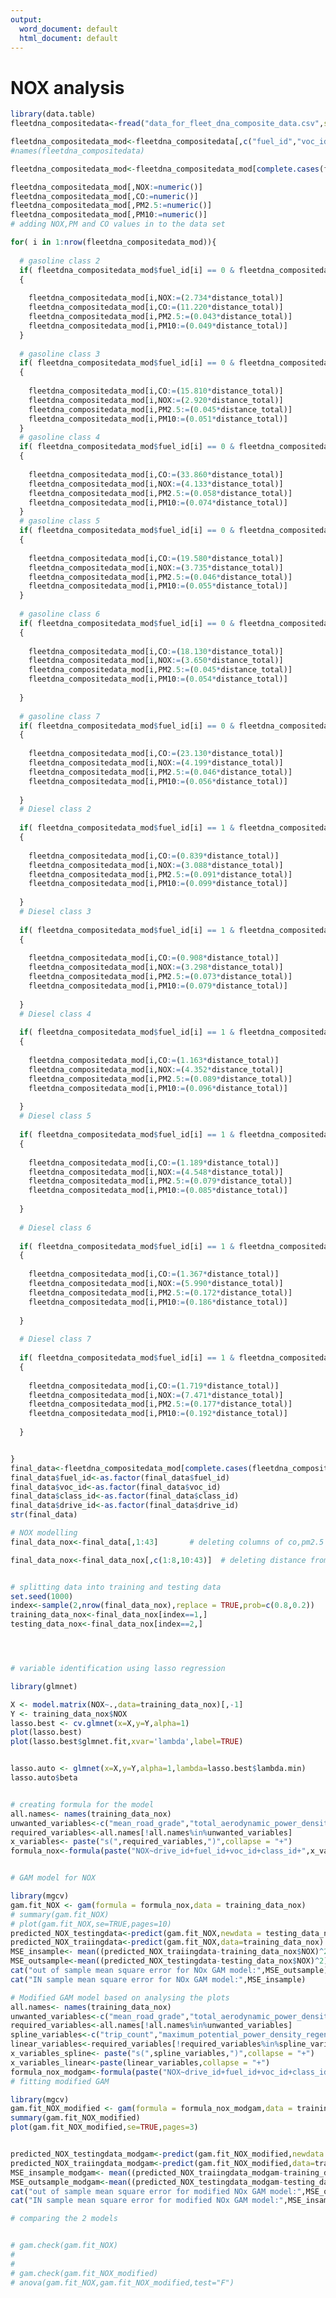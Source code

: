 ---
output:
  word_document: default
  html_document: default
---
# NOX analysis
```{r ,echo=FALSE}

library(data.table)
fleetdna_compositedata<-fread("data_for_fleet_dna_composite_data.csv",stringsAsFactors = FALSE)

fleetdna_compositedata_mod<-fleetdna_compositedata[,c("fuel_id","voc_id","class_id","drive_id","trip_count","total_average_speed","max_speed","driving_average_speed","distance_total","acceleration_events_per_mile","deceleration_events_per_mile","total_stops" ,"average_stop_duration","max_elevation","min_elevation","max_climbing_rate" ,"average_climbing_rate","max_descending_rate","average_descending_rate","max_road_grade","mean_road_grade","maximum_kinetic_power_density_demand","total_kinetic_power_density_demand","average_kinetic_power_density_demand","maximum_potential_power_density_demand","total_potential_power_density_demand","average_potential_power_density_demand" ,"total_aerodynamic_power_density_demand","aerodynamic_speed","kinetic_intensity","average_aerodynamic_power_density_demand","maximum_rolling_power_density_demand","total_rolling_power_density_demand","average_rolling_power_density_demand","characteristic_acceleration","characteristic_deceleration","maximum_kinetic_power_density_regen","total_kinetic_power_density_regen","average_kinetic_power_density_regen","maximum_potential_power_density_regen","total_potential_power_density_regen","average_potential_power_density_regen" )]
#names(fleetdna_compositedata)

fleetdna_compositedata_mod<-fleetdna_compositedata_mod[complete.cases(fleetdna_compositedata_mod),]

fleetdna_compositedata_mod[,NOX:=numeric()]
fleetdna_compositedata_mod[,CO:=numeric()]
fleetdna_compositedata_mod[,PM2.5:=numeric()]
fleetdna_compositedata_mod[,PM10:=numeric()]
# adding NOX,PM and CO values in to the data set

for( i in 1:nrow(fleetdna_compositedata_mod)){
  
  # gasoline class 2
  if( fleetdna_compositedata_mod$fuel_id[i] == 0 & fleetdna_compositedata_mod$class_id[i]==2)
  {
   
    fleetdna_compositedata_mod[i,NOX:=(2.734*distance_total)]
    fleetdna_compositedata_mod[i,CO:=(11.220*distance_total)]
    fleetdna_compositedata_mod[i,PM2.5:=(0.043*distance_total)]
    fleetdna_compositedata_mod[i,PM10:=(0.049*distance_total)]
  }
  
  # gasoline class 3
  if( fleetdna_compositedata_mod$fuel_id[i] == 0 & fleetdna_compositedata_mod$class_id[i]==3)
  {
    
    fleetdna_compositedata_mod[i,CO:=(15.810*distance_total)]
    fleetdna_compositedata_mod[i,NOX:=(2.920*distance_total)]
    fleetdna_compositedata_mod[i,PM2.5:=(0.045*distance_total)]
    fleetdna_compositedata_mod[i,PM10:=(0.051*distance_total)]
  }
  # gasoline class 4
  if( fleetdna_compositedata_mod$fuel_id[i] == 0 & fleetdna_compositedata_mod$class_id[i]==4)
  {
    
    fleetdna_compositedata_mod[i,CO:=(33.860*distance_total)]
    fleetdna_compositedata_mod[i,NOX:=(4.133*distance_total)]
    fleetdna_compositedata_mod[i,PM2.5:=(0.058*distance_total)]
    fleetdna_compositedata_mod[i,PM10:=(0.074*distance_total)]
  }
  # gasoline class 5
  if( fleetdna_compositedata_mod$fuel_id[i] == 0 & fleetdna_compositedata_mod$class_id[i]==5)
  {
    
    fleetdna_compositedata_mod[i,CO:=(19.580*distance_total)]
    fleetdna_compositedata_mod[i,NOX:=(3.735*distance_total)]
    fleetdna_compositedata_mod[i,PM2.5:=(0.046*distance_total)]
    fleetdna_compositedata_mod[i,PM10:=(0.055*distance_total)]
  }
  
  # gasoline class 6
  if( fleetdna_compositedata_mod$fuel_id[i] == 0 & fleetdna_compositedata_mod$class_id[i]==6)
  {
    
    fleetdna_compositedata_mod[i,CO:=(18.130*distance_total)]
    fleetdna_compositedata_mod[i,NOX:=(3.650*distance_total)]
    fleetdna_compositedata_mod[i,PM2.5:=(0.045*distance_total)]
    fleetdna_compositedata_mod[i,PM10:=(0.054*distance_total)]
    
  }
  
  # gasoline class 7
  if( fleetdna_compositedata_mod$fuel_id[i] == 0 & fleetdna_compositedata_mod$class_id[i]==7)
  {
    
    fleetdna_compositedata_mod[i,CO:=(23.130*distance_total)]
    fleetdna_compositedata_mod[i,NOX:=(4.199*distance_total)]
    fleetdna_compositedata_mod[i,PM2.5:=(0.046*distance_total)]
    fleetdna_compositedata_mod[i,PM10:=(0.056*distance_total)]
    
  }
  # Diesel class 2
  
  if( fleetdna_compositedata_mod$fuel_id[i] == 1 & fleetdna_compositedata_mod$class_id[i]==2)
  {
    
    fleetdna_compositedata_mod[i,CO:=(0.839*distance_total)]
    fleetdna_compositedata_mod[i,NOX:=(3.088*distance_total)]
    fleetdna_compositedata_mod[i,PM2.5:=(0.091*distance_total)]
    fleetdna_compositedata_mod[i,PM10:=(0.099*distance_total)]
    
  }
  # Diesel class 3
  
  if( fleetdna_compositedata_mod$fuel_id[i] == 1 & fleetdna_compositedata_mod$class_id[i]==3)
  {
    
    fleetdna_compositedata_mod[i,CO:=(0.908*distance_total)]
    fleetdna_compositedata_mod[i,NOX:=(3.298*distance_total)]
    fleetdna_compositedata_mod[i,PM2.5:=(0.073*distance_total)]
    fleetdna_compositedata_mod[i,PM10:=(0.079*distance_total)]
    
  }
  # Diesel class 4
  
  if( fleetdna_compositedata_mod$fuel_id[i] == 1 & fleetdna_compositedata_mod$class_id[i]==4)
  {
    
    fleetdna_compositedata_mod[i,CO:=(1.163*distance_total)]
    fleetdna_compositedata_mod[i,NOX:=(4.352*distance_total)]
    fleetdna_compositedata_mod[i,PM2.5:=(0.089*distance_total)]
    fleetdna_compositedata_mod[i,PM10:=(0.096*distance_total)]
    
  }
  # Diesel class 5
  
  if( fleetdna_compositedata_mod$fuel_id[i] == 1 & fleetdna_compositedata_mod$class_id[i]==5)
  {
    
    fleetdna_compositedata_mod[i,CO:=(1.189*distance_total)]
    fleetdna_compositedata_mod[i,NOX:=(4.548*distance_total)]
    fleetdna_compositedata_mod[i,PM2.5:=(0.079*distance_total)]
    fleetdna_compositedata_mod[i,PM10:=(0.085*distance_total)]
    
  }
  
  # Diesel class 6
  
  if( fleetdna_compositedata_mod$fuel_id[i] == 1 & fleetdna_compositedata_mod$class_id[i]==6)
  {
    
    fleetdna_compositedata_mod[i,CO:=(1.367*distance_total)]
    fleetdna_compositedata_mod[i,NOX:=(5.990*distance_total)]
    fleetdna_compositedata_mod[i,PM2.5:=(0.172*distance_total)]
    fleetdna_compositedata_mod[i,PM10:=(0.186*distance_total)]
    
  }
  
  # Diesel class 7
  
  if( fleetdna_compositedata_mod$fuel_id[i] == 1 & fleetdna_compositedata_mod$class_id[i]==7)
  {
    
    fleetdna_compositedata_mod[i,CO:=(1.719*distance_total)]
    fleetdna_compositedata_mod[i,NOX:=(7.471*distance_total)]
    fleetdna_compositedata_mod[i,PM2.5:=(0.177*distance_total)]
    fleetdna_compositedata_mod[i,PM10:=(0.192*distance_total)]
    
  }


}
final_data<-fleetdna_compositedata_mod[complete.cases(fleetdna_compositedata_mod),]
final_data$fuel_id<-as.factor(final_data$fuel_id)
final_data$voc_id<-as.factor(final_data$voc_id)
final_data$class_id<-as.factor(final_data$class_id)
final_data$drive_id<-as.factor(final_data$drive_id)
str(final_data)

# NOX modelling
final_data_nox<-final_data[,1:43]       # deleting columns of co,pm2.5 and pm 10

final_data_nox<-final_data_nox[,c(1:8,10:43)]  # deleting distance from the data base


# splitting data into training and testing data
set.seed(1000) 
index<-sample(2,nrow(final_data_nox),replace = TRUE,prob=c(0.8,0.2))
training_data_nox<-final_data_nox[index==1,]
testing_data_nox<-final_data_nox[index==2,]




# variable identification using lasso regression

library(glmnet)

X <- model.matrix(NOX~.,data=training_data_nox)[,-1]
Y <- training_data_nox$NOX
lasso.best <- cv.glmnet(x=X,y=Y,alpha=1)
plot(lasso.best)
plot(lasso.best$glmnet.fit,xvar='lambda',label=TRUE)


lasso.auto <- glmnet(x=X,y=Y,alpha=1,lambda=lasso.best$lambda.min)
lasso.auto$beta


# creating formula for the model
all.names<- names(training_data_nox)
unwanted_variables<-c("mean_road_grade","total_aerodynamic_power_density_demand","characteristic_acceleration","average_kinetic_power_density_regen","average_potential_power_density_regen","fuel_id","drive_id","voc_id","class_id","NOX","max_speed","driving_average_speed","deceleration_events_per_mile","maximum_kinetic_power_density_demand","average_aerodynamic_power_density_demand","maximum_rolling_power_density_demand","average_rolling_power_density_demand")
required_variables<-all.names[!all.names%in%unwanted_variables]
x_variables<- paste("s(",required_variables,")",collapse = "+")
formula_nox<-formula(paste("NOX~drive_id+fuel_id+voc_id+class_id+",x_variables))


# GAM model for NOX

library(mgcv) 
gam.fit_NOX <- gam(formula = formula_nox,data = training_data_nox) 
# summary(gam.fit_NOX)
# plot(gam.fit_NOX,se=TRUE,pages=10)
predicted_NOX_testingdata<-predict(gam.fit_NOX,newdata = testing_data_nox)
predicted_NOX_traiingdata<-predict(gam.fit_NOX,data=training_data_nox)
MSE_insample<- mean((predicted_NOX_traiingdata-training_data_nox$NOX)^2)
MSE_outsample<-mean((predicted_NOX_testingdata-testing_data_nox$NOX)^2)
cat("out of sample mean square error for NOx GAM model:",MSE_outsample)
cat("IN sample mean square error for NOx GAM model:",MSE_insample)

# Modified GAM model based on analysing the plots
all.names<- names(training_data_nox)
unwanted_variables<-c("mean_road_grade","total_aerodynamic_power_density_demand","characteristic_acceleration","average_kinetic_power_density_regen","average_potential_power_density_regen","fuel_id","drive_id","voc_id","class_id","NOX","max_speed","driving_average_speed","deceleration_events_per_mile","maximum_kinetic_power_density_demand","average_aerodynamic_power_density_demand","maximum_rolling_power_density_demand","average_rolling_power_density_demand")
required_variables<-all.names[!all.names%in%unwanted_variables]
spline_variables<-c("trip_count","maximum_potential_power_density_regen","maximum_kinetic_power_density_regen","average_stop_duration","total_potential_power_density_regen" ,"maximum_potential_power_density_demand","total_potential_power_density_demand","max_road_grade","total_stops","total_average_speed","kinetic_intensity","aerodynamic_speed","min_elevation","max_elevation")
linear_variables<-required_variables[!required_variables%in%spline_variables]
x_variables_spline<- paste("s(",spline_variables,")",collapse = "+")
x_variables_linear<-paste(linear_variables,collapse = "+")
formula_nox_modgam<-formula(paste("NOX~drive_id+fuel_id+voc_id+class_id+",x_variables_linear,"+",x_variables_spline))
# fitting modified GAM

library(mgcv) 
gam.fit_NOX_modified <- gam(formula = formula_nox_modgam,data = training_data_nox) 
summary(gam.fit_NOX_modified)
plot(gam.fit_NOX_modified,se=TRUE,pages=3)


predicted_NOX_testingdata_modgam<-predict(gam.fit_NOX_modified,newdata = testing_data_nox)
predicted_NOX_traiingdata_modgam<-predict(gam.fit_NOX_modified,data=training_data_nox)
MSE_insample_modgam<- mean((predicted_NOX_traiingdata_modgam-training_data_nox$NOX)^2)
MSE_outsample_modgam<-mean((predicted_NOX_testingdata_modgam-testing_data_nox$NOX)^2)
cat("out of sample mean square error for modified NOx GAM model:",MSE_outsample_modgam)
cat("IN sample mean square error for modified NOx GAM model:",MSE_insample_modgam)

# comparing the 2 models


# gam.check(gam.fit_NOX)
# 
# 
# gam.check(gam.fit_NOX_modified)
# anova(gam.fit_NOX,gam.fit_NOX_modified,test="F")
```

